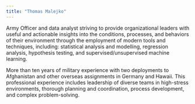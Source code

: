 ```yaml
---
title: "Thomas Malejko"
---
```


Army Officer and data analyst striving to provide organizational leaders with useful and actionable insights into the conditions, processes, and behaviors of their environment through the employment of modern tools and techniques, including: statistical analysis and modelling, regression analysis, hypothesis testing, and supervised/unsupervised machine learning.

More than ten years of military experience with two deployments to Afghanistan and other overseas assignments in Germany and Hawaii. This professional experience includes leadership of diverse teams in high-stress environments, thorough planning and coordination, process development, and complex problem-solving. 
